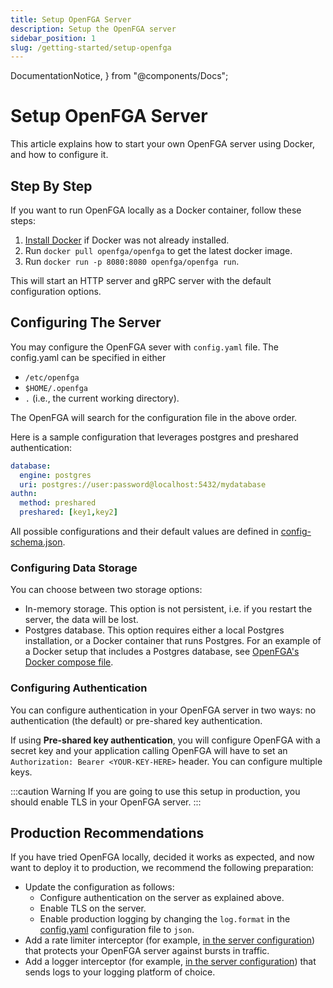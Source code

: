 ```yaml
---
title: Setup OpenFGA Server
description: Setup the OpenFGA server
sidebar_position: 1
slug: /getting-started/setup-openfga
---
```


  DocumentationNotice,
} from "@components/Docs";

# Setup OpenFGA Server

<DocumentationNotice />

This article explains how to start your own OpenFGA server using Docker, and how to configure it.

## Step By Step

If you want to run OpenFGA locally as a Docker container, follow these steps:

1. [Install Docker](https://docs.docker.com/get-docker/) if Docker was not already installed.
2. Run `docker pull openfga/openfga` to get the latest docker image.
3. Run `docker run -p 8080:8080 openfga/openfga run`.

This will start an HTTP server and gRPC server with the default configuration options.

## Configuring The Server

You may configure the OpenFGA sever with `config.yaml` file. The config.yaml can be specified in either 
- `/etc/openfga`
- `$HOME/.openfga`
- `.` (i.e., the current working directory).

The OpenFGA will search for the configuration file in the above order.

Here is a sample configuration that leverages postgres and preshared authentication:

```yaml
database:
  engine: postgres
  uri: postgres://user:password@localhost:5432/mydatabase
authn:
  method: preshared
  preshared: [key1,key2]
```

All possible configurations and their default values are defined in [config-schema.json](https://github.com/openfga/openfga/blob/main/config-schema.json).

### Configuring Data Storage

You can choose between two storage options:

- In-memory storage. This option is not persistent, i.e. if you restart the server, the data will be lost.
- Postgres database. This option requires either a local Postgres installation, or a Docker container that runs Postgres. For an example of a Docker setup that includes a Postgres database, see [OpenFGA's Docker compose file](https://github.com/openfga/openfga/blob/main/docker-compose.yaml).

### Configuring Authentication

You can configure authentication in your OpenFGA server in two ways: no authentication (the default) or pre-shared key authentication.

If using **Pre-shared key authentication**, you will configure OpenFGA with a secret key and your application calling OpenFGA will have to set an `Authorization: Bearer <YOUR-KEY-HERE>` header. You can configure multiple keys.

:::caution Warning
If you are going to use this setup in production, you should enable TLS in your OpenFGA server.
:::

## Production Recommendations

If you have tried OpenFGA locally, decided it works as expected, and now want to deploy it to production, we recommend the following preparation:

- Update the configuration as follows:
  - Configure authentication on the server as explained above.
  - Enable TLS on the server.
  - Enable production logging by changing the `log.format` in the [config.yaml](#configuring-the-server) configuration file to `json`.
- Add a rate limiter interceptor (for example, [in the server configuration](https://pkg.go.dev/github.com/openfga/openfga/server#Config)) that protects your OpenFGA server against bursts in traffic.
- Add a logger interceptor (for example, [in the server configuration](https://pkg.go.dev/github.com/openfga/openfga/server#Config)) that sends logs to your logging platform of choice.
